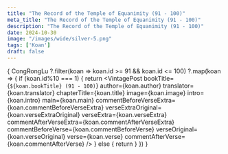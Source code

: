 ```yaml
---
title: "The Record of the Temple of Equanimity (91 - 100)"
meta_title: "The Record of the Temple of Equanimity (91 - 100)"
description: "The Record of the Temple of Equanimity (91 - 100)"
date: 2024-10-30
image: "/images/wide/silver-5.png"
tags: ['Koan']
draft: false
---
```



<div class="container en-koans">

  {
    CongRongLu
     ?.filter(koan => koan.id >= 91 && koan.id <= 100)
     ?.map(koan => {
        if (koan.id%10 === 1) {
          return <VintagePost
            bookTitle={`${koan.bookTitle} (91 - 100)`}
            author={koan.author}
            translator={koan.translator}
                       chapterTitle={koan.title} image={koan.image}
                       intro={koan.intro} main={koan.main}
                              commentBeforeVerseExtra={koan.commentBeforeVerseExtra}
                              verseExtraOriginal={koan.verseExtraOriginal}
                              verseExtra={koan.verseExtra}
                              commentAfterVerseExtra={koan.commentAfterVerseExtra}
                              commentBeforeVerse={koan.commentBeforeVerse}
                              verseOriginal={koan.verseOriginal}
                              verse={koan.verse}
                              commentAfterVerse={koan.commentAfterVerse}
          />
        } else {
          return <VintagePost chapterTitle={koan.title} image={koan.image}
                              intro={koan.intro} main={koan.main}
                              commentBeforeVerseExtra={koan.commentBeforeVerseExtra}
                              verseExtraOriginal={koan.verseExtraOriginal}
                              verseExtra={koan.verseExtra}
                              commentAfterVerseExtra={koan.commentAfterVerseExtra}
                              commentBeforeVerse={koan.commentBeforeVerse}
                              verseOriginal={koan.verseOriginal}
                              verse={koan.verse}
                              commentAfterVerse={koan.commentAfterVerse}
          />
        }
      })
  }

</div>
